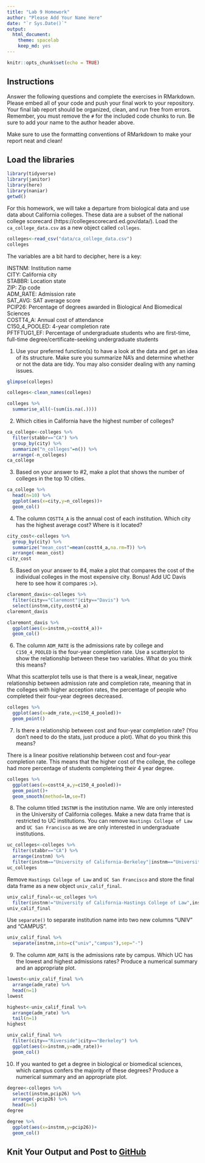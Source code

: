```yaml
---
title: "Lab 9 Homework"
author: "Please Add Your Name Here"
date: "`r Sys.Date()`"
output:
  html_document: 
    theme: spacelab
    keep_md: yes
---
```


```r
knitr::opts_chunk$set(echo = TRUE)
```

## Instructions
Answer the following questions and complete the exercises in RMarkdown. Please embed all of your code and push your final work to your repository. Your final lab report should be organized, clean, and run free from errors. Remember, you must remove the `#` for the included code chunks to run. Be sure to add your name to the author header above.  

Make sure to use the formatting conventions of RMarkdown to make your report neat and clean!  

## Load the libraries
```r
library(tidyverse)
library(janitor)
library(here)
library(naniar)
getwd()
``` 

For this homework, we will take a departure from biological data and use data about California colleges. These data are a subset of the national college scorecard (https://collegescorecard.ed.gov/data/). Load the `ca_college_data.csv` as a new object called `colleges`.
```r
colleges<-read_csv("data/ca_college_data.csv")
colleges
```

The variables are a bit hard to decipher, here is a key:  

INSTNM: Institution name  
CITY: California city  
STABBR: Location state  
ZIP: Zip code  
ADM_RATE: Admission rate  
SAT_AVG: SAT average score  
PCIP26: Percentage of degrees awarded in Biological And Biomedical Sciences  
COSTT4_A: Annual cost of attendance  
C150_4_POOLED: 4-year completion rate  
PFTFTUG1_EF: Percentage of undergraduate students who are first-time, full-time degree/certificate-seeking undergraduate students  

1. Use your preferred function(s) to have a look at the data and get an idea of its structure. Make sure you summarize NA's and determine whether or not the data are tidy. You may also consider dealing with any naming issues.
```r
glimpse(colleges)
```

```r
colleges<-clean_names(colleges)
```

```r
colleges %>%
  summarise_all(~(sum(is.na(.))))
```

2. Which cities in California have the highest number of colleges?
```r
ca_college<-colleges %>% 
  filter(stabbr=="CA") %>% 
  group_by(city) %>% 
  summarize("n_colleges"=n()) %>% 
  arrange(-n_colleges)
ca_college
```

3. Based on your answer to #2, make a plot that shows the number of colleges in the top 10 cities.
```r
ca_college %>% 
  head(n=10) %>% 
  ggplot(aes(x=city,y=n_colleges))+
  geom_col()
```

4. The column `COSTT4_A` is the annual cost of each institution. Which city has the highest average cost? Where is it located?
```r
city_cost<-colleges %>% 
  group_by(city) %>% 
  summarize("mean_cost"=mean(costt4_a,na.rm=T)) %>% 
  arrange(-mean_cost)
city_cost
```

5. Based on your answer to #4, make a plot that compares the cost of the individual colleges in the most expensive city. Bonus! Add UC Davis here to see how it compares :>).
```r
claremont_davis<-colleges %>% 
  filter(city=="Claremont"|city=="Davis") %>% 
  select(instnm,city,costt4_a)
claremont_davis
```

```r
claremont_davis %>% 
  ggplot(aes(x=instnm,y=costt4_a))+
  geom_col()
```

6. The column `ADM_RATE` is the admissions rate by college and `C150_4_POOLED` is the four-year completion rate. Use a scatterplot to show the relationship between these two variables. What do you think this means?


What this scatterplot tells use is that there is a weak,linear, negative relationship between admission rate and completion rate, meaning that in the colleges with higher acception rates, the percentage of people who completed their four-year degrees decreased.


```r
colleges %>% 
  ggplot(aes(x=adm_rate,y=c150_4_pooled))+
  geom_point()
```

7. Is there a relationship between cost and four-year completion rate? (You don't need to do the stats, just produce a plot). What do you think this means?


There is a linear positive relationship between cost and four-year completion rate. This means that the higher cost of the college, the college had more percentage of students completeing their 4 year degree.


```r
colleges %>% 
  ggplot(aes(x=costt4_a,y=c150_4_pooled))+
  geom_point()+
  geom_smooth(method=lm,se=T)
```

8. The column titled `INSTNM` is the institution name. We are only interested in the University of California colleges. Make a new data frame that is restricted to UC institutions. You can remove `Hastings College of Law` and `UC San Francisco` as we are only interested in undergraduate institutions.


```r
uc_colleges<-colleges %>% 
  filter(stabbr=="CA") %>% 
  arrange(instnm) %>% 
  filter(instnm=="University of California-Berkeley"|instnm=="University of California-Davis"|instnm=="University of California-Hastings College of Law"|instnm=="University of California-Irvine"|instnm=="University of California-Los Angeles"|instnm=="University of California-Riverside"|instnm=="University of California-San Diego"|instnm=="University of California-San Francisco"|instnm=="University of California-Santa Barbara"|instnm=="University of California-Santa Cruz")
uc_colleges
```

Remove `Hastings College of Law` and `UC San Francisco` and store the final data frame as a new object `univ_calif_final`.
```r
univ_calif_final<-uc_colleges %>% 
  filter(instnm!="University of California-Hastings College of Law",instnm!="University of California-San Francisco")
univ_calif_final
```

Use `separate()` to separate institution name into two new columns "UNIV" and "CAMPUS".
```r
univ_calif_final %>% 
  separate(instnm,into=c("univ","campus"),sep="-")
```

9. The column `ADM_RATE` is the admissions rate by campus. Which UC has the lowest and highest admissions rates? Produce a numerical summary and an appropriate plot.
```r
lowest<-univ_calif_final %>% 
  arrange(adm_rate) %>% 
  head(n=1)
lowest
```

```r
highest<-univ_calif_final %>% 
  arrange(adm_rate) %>% 
  tail(n=1)
highest
```
```r
univ_calif_final %>% 
  filter(city=="Riverside"|city=="Berkeley") %>% 
  ggplot(aes(x=instnm,y=adm_rate))+
  geom_col()
```

10. If you wanted to get a degree in biological or biomedical sciences, which campus confers the majority of these degrees? Produce a numerical summary and an appropriate plot.
```r
degree<-colleges %>% 
  select(instnm,pcip26) %>% 
  arrange(-pcip26) %>% 
  head(n=5)
degree
```

```r
degree %>% 
  ggplot(aes(x=instnm,y=pcip26))+
  geom_col()
```

## Knit Your Output and Post to [GitHub](https://github.com/FRS417-DataScienceBiologists)